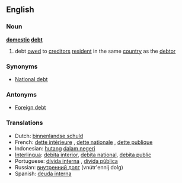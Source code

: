 ==English==

===Noun===
'''[[domestic]] [[debt]]'''

# debt [[owe]]d to [[creditor]]s [[resident]] in the same [[country]] as the [[debtor]]

===Synonyms===
* [[National debt]]

===Antonyms===
* [[Foreign debt]]

===Translations===
{{rfc-level|Translations at L3+ (AutoFormat would have corrected level of Synonyms)}}

*Dutch: [[binnenlandse schuld]] {{f}}
*French: [[dette intérieure]] {{f}}, [[dette nationale]] {{f}}, [[dette publique]] {{f}}
*Indonesian: [[hutang]] [[dalam negeri]]
*[[Interlingua]]: [[debita interior]], [[debita national]], [[debita public]]
*Portuguese: [[dívida interna]] {{f}}, [[dívida pública]] {{f}}
*Russian: [[внутренний долг]] (vnútr'ennij dolg) {{m}}
*Spanish: [[deuda interna]] {{f}}